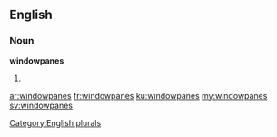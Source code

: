 ==English==

===Noun===
'''windowpanes'''

# {{plural of|windowpane}}

[[Category:English plurals]]

[[ar:windowpanes]]
[[fr:windowpanes]]
[[ku:windowpanes]]
[[my:windowpanes]]
[[sv:windowpanes]]
